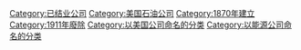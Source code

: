 [[Category:已结业公司|Category:已结业公司]]
[[Category:美国石油公司|Category:美国石油公司]]
[[Category:1870年建立|Category:1870年建立]]
[[Category:1911年廢除|Category:1911年廢除]]
[[Category:以美国公司命名的分类|Category:以美国公司命名的分类]]
[[Category:以能源公司命名的分类|Category:以能源公司命名的分类]]